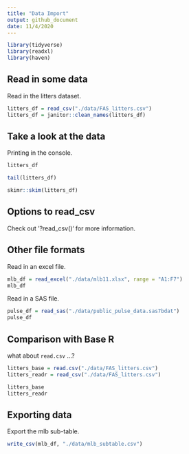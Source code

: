 ```yaml
---
title: "Data Import"
output: github_document
date: 11/4/2020
---
```


```r
library(tidyverse)
library(readxl)
library(haven)
```

## Read in some data

Read in the litters dataset. 

```r
litters_df = read_csv("./data/FAS_litters.csv")
litters_df = janitor::clean_names(litters_df)
```

## Take a look at the data 

Printing in the console.

```r
litters_df
```

```r
tail(litters_df)
```

```r
skimr::skim(litters_df)
```

## Options to read_csv

Check out '?read_csv()‘ for more information. 

## Other file formats

Read in an excel file.

```r
mlb_df = read_excel("./data/mlb11.xlsx", range = "A1:F7")
mlb_df
```

Read in a SAS file. 

```r
pulse_df = read_sas("./data/public_pulse_data.sas7bdat")
pulse_df
```

## Comparison with Base R

what about `read.csv` ...?

```r
litters_base = read.csv("./data/FAS_litters.csv")
litters_readr = read_csv("./data/FAS_litters.csv")

litters_base
litters_readr
```

## Exporting data

Export the mlb sub-table.

```r
write_csv(mlb_df, "./data/mlb_subtable.csv")
```

